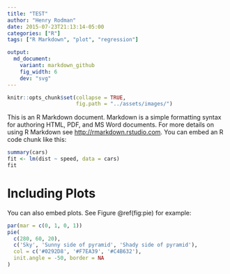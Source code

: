 ```yaml
---
title: "TEST"
author: "Henry Rodman"
date: 2015-07-23T21:13:14-05:00
categories: ["R"]
tags: ["R Markdown", "plot", "regression"]

output:
  md_document:
    variant: markdown_github
    fig_width: 6
    dev: "svg"
---
```


```r
knitr::opts_chunk$set(collapse = TRUE,
                      fig.path = "../assets/images/")
```

This is an R Markdown document. Markdown is a simple formatting syntax for authoring HTML, PDF, and MS Word documents. For more details on using R Markdown see <http://rmarkdown.rstudio.com>.
<!--more-->
You can embed an R code chunk like this:

```r
summary(cars)
fit <- lm(dist ~ speed, data = cars)
fit
```

# Including Plots

You can also embed plots. See Figure \@ref(fig:pie) for example:

```r
par(mar = c(0, 1, 0, 1))
pie(
  c(280, 60, 20),
  c('Sky', 'Sunny side of pyramid', 'Shady side of pyramid'),
  col = c('#0292D8', '#F7EA39', '#C4B632'),
  init.angle = -50, border = NA
)
```
